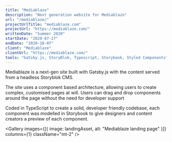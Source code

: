```yaml
---
title: "Mediablaze"
description: "Next generation website for Mediablaze"
url: "/mediablaze/"
projectUrlTitle: "mediablaze.com"
projectUrl: "https://mediablaze.com/"
writtenDate: "Summer 2020"
startDate: "2020-07-27"
endDate: "2020-10-07"
client: "Mediablaze"
clientUrl: "https://mediablaze.com/"
tools: "Gatsby.js, StoryBlok, Typescript, Storybook, Styled Components"
---
```




Mediablaze is a next-gen site built with Gatsby.js with the content served from a headless Storyblok CMS.

The site uses a component based architecture, allowing users to create complex, customised pages at will. Users can drag and drop components around the page without the need for developer support

Coded in TypeScript to create a solid, developer friendly codebase, each component was modelled in Storybook to give designers and content creators a preview of each component.

<Gallery
  images={[{ image: landingAsset, alt: "Mediablaze landing page" }]}
  columns={1}
  className="mt-2"
/>
